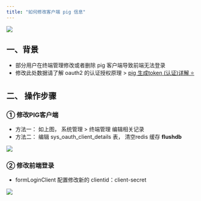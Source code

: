 ```yaml
---
title: "如何修改客户端 pig 信息"
---
```


![](https://cdn.nlark.com/yuque/0/2023/png/283679/1674884677062-aab822c8-f238-4ec0-bdca-1fc7223a8f3b.png)

## 一、背景
+ 部分用户在终端管理修改或者删除 pig 客户端导致前端无法登录
+ 修改此处数据请了解 oauth2 的认证授权原理 > [pig 生成token (认证)详解 ⭐️](https://www.yuque.com/pig4cloud/pig/dqnyuc)

## 二、 操作步骤
### ① 修改PIG客户端
+ 方法一： 如上图， 系统管理 > 终端管理 编辑相关记录
+ 方法二： 编辑 sys_oauth_client_details 表， 清空redis  缓存 **flushdb**

![](https://minio.pigx.vip/oss/202301/1674885052.png)

### ② 修改前端登录
+ formLoginClient 配置修改新的 clientid：client-secret

![](https://minio.pigx.vip/oss/202301/1674885285.png)

### 

